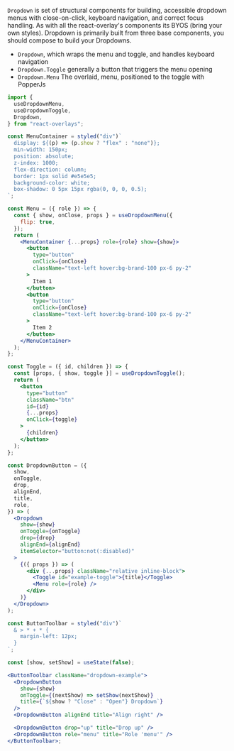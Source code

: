 `Dropdown` is set of structural components for building, accessible dropdown menus with close-on-click,
keyboard navigation, and correct focus handling. As with all the react-overlay's
components its BYOS (bring your own styles). Dropdown is primarily
built from three base components, you should compose to build your Dropdowns.

- `Dropdown`, which wraps the menu and toggle, and handles keyboard navigation
- `Dropdown.Toggle` generally a button that triggers the menu opening
- `Dropdown.Menu` The overlaid, menu, positioned to the toggle with PopperJs

```jsx renderAsComponent
import {
  useDropdownMenu,
  useDropdownToggle,
  Dropdown,
} from "react-overlays";

const MenuContainer = styled("div")`
  display: ${(p) => (p.show ? "flex" : "none")};
  min-width: 150px;
  position: absolute;
  z-index: 1000;
  flex-direction: column;
  border: 1px solid #e5e5e5;
  background-color: white;
  box-shadow: 0 5px 15px rgba(0, 0, 0, 0.5);
`;

const Menu = ({ role }) => {
  const { show, onClose, props } = useDropdownMenu({
    flip: true,
  });
  return (
    <MenuContainer {...props} role={role} show={show}>
      <button
        type="button"
        onClick={onClose}
        className="text-left hover:bg-brand-100 px-6 py-2"
      >
        Item 1
      </button>
      <button
        type="button"
        onClick={onClose}
        className="text-left hover:bg-brand-100 px-6 py-2"
      >
        Item 2
      </button>
    </MenuContainer>
  );
};

const Toggle = ({ id, children }) => {
  const [props, { show, toggle }] = useDropdownToggle();
  return (
    <button
      type="button"
      className="btn"
      id={id}
      {...props}
      onClick={toggle}
    >
      {children}
    </button>
  );
};

const DropdownButton = ({
  show,
  onToggle,
  drop,
  alignEnd,
  title,
  role,
}) => (
  <Dropdown
    show={show}
    onToggle={onToggle}
    drop={drop}
    alignEnd={alignEnd}
    itemSelector="button:not(:disabled)"
  >
    {({ props }) => (
      <div {...props} className="relative inline-block">
        <Toggle id="example-toggle">{title}</Toggle>
        <Menu role={role} />
      </div>
    )}
  </Dropdown>
);

const ButtonToolbar = styled("div")`
  & > * + * {
    margin-left: 12px;
  }
`;

const [show, setShow] = useState(false);

<ButtonToolbar className="dropdown-example">
  <DropdownButton
    show={show}
    onToggle={(nextShow) => setShow(nextShow)}
    title={`${show ? "Close" : "Open"} Dropdown`}
  />
  <DropdownButton alignEnd title="Align right" />

  <DropdownButton drop="up" title="Drop up" />
  <DropdownButton role="menu" title="Role 'menu'" />
</ButtonToolbar>;
```
